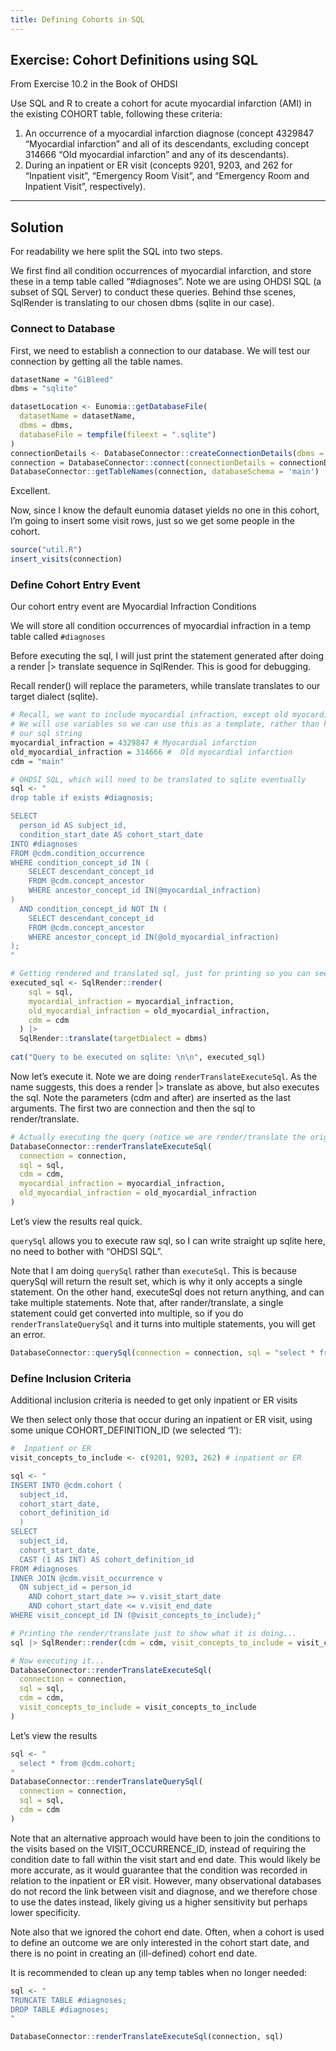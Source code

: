 ---
title: Defining Cohorts in SQL 
---
## Exercise: Cohort Definitions using SQL

From Exercise 10.2 in the Book of OHDSI

Use SQL and R to create a cohort for acute myocardial infarction (AMI) in the existing COHORT table, following these criteria:

1.  An occurrence of a myocardial infarction diagnose (concept 4329847 “Myocardial infarction” and all of its descendants, excluding concept 314666 “Old myocardial infarction” and any of its descendants).
2.  During an inpatient or ER visit (concepts 9201, 9203, and 262 for “Inpatient visit”, “Emergency Room Visit”, and “Emergency Room and Inpatient Visit”, respectively).

------------------------------------------------------------------------

## Solution

For readability we here split the SQL into two steps.

We first find all condition occurrences of myocardial infarction, and store these in a temp table called “#diagnoses”. Note we are using OHDSI SQL (a subset of SQL Server) to conduct these queries. Behind thse scenes, SqlRender is translating to our chosen dbms (sqlite in our case).

### Connect to Database

First, we need to establish a connection to our database. We will test our connection by getting all the table names.

```{r}
datasetName = "GiBleed"
dbms = "sqlite"

datasetLocation <- Eunomia::getDatabaseFile(
  datasetName = datasetName, 
  dbms = dbms, 
  databaseFile = tempfile(fileext = ".sqlite")
)
connectionDetails <- DatabaseConnector::createConnectionDetails(dbms = dbms, server = datasetLocation)
connection = DatabaseConnector::connect(connectionDetails = connectionDetails)
DatabaseConnector::getTableNames(connection, databaseSchema = 'main')
```

Excellent.

Now, since I know the default eunomia dataset yields no one in this cohort, I'm going to insert some visit rows, just so we get some people in the cohort.

```{r}
source("util.R")
insert_visits(connection)
```

### Define Cohort Entry Event
Our cohort entry event are Myocardial Infraction Conditions

We will store all condition occurrences of myocardial infraction in a temp table called `#diagnoses`

Before executing the sql, I will just print the statement generated after doing a render \|\> translate sequence in SqlRender. This is good for debugging.

Recall render() will replace the parameters, while translate translates to our target dialect (sqlite).

```{r}
# Recall, we want to include myocardial infraction, except old myocardial infraction
# We will use variables so we can use this as a template, rather than hard code them into
# our sql string
myocardial_infraction = 4329847 # Myocardial infarction
old_myocardial_infraction = 314666 #  Old myocardial infarction
cdm = "main"

# OHDSI SQL, which will need to be translated to sqlite eventually
sql <- "
drop table if exists #diagnosis;

SELECT 
  person_id AS subject_id,
  condition_start_date AS cohort_start_date
INTO #diagnoses
FROM @cdm.condition_occurrence
WHERE condition_concept_id IN (
    SELECT descendant_concept_id
    FROM @cdm.concept_ancestor
    WHERE ancestor_concept_id IN(@myocardial_infraction)
)
  AND condition_concept_id NOT IN (
    SELECT descendant_concept_id
    FROM @cdm.concept_ancestor
    WHERE ancestor_concept_id IN(@old_myocardial_infraction)
);
"

# Getting rendered and translated sql, just for printing so you can see it
executed_sql <- SqlRender::render(
    sql = sql,
    myocardial_infraction = myocardial_infraction,
    old_myocardial_infraction = old_myocardial_infraction,
    cdm = cdm
  ) |> 
  SqlRender::translate(targetDialect = dbms)
  
cat("Query to be executed on sqlite: \n\n", executed_sql)

```

Now let's execute it. Note we are doing `renderTranslateExecuteSql`. As the name suggests, this does a render \|\> translate as above, but also executes the sql. Note the parameters (cdm and after) are inserted as the last arguments. The first two are connection and then the sql to render/translate.

```{r}
# Actually executing the query (notice we are render/translate the original sql again)
DatabaseConnector::renderTranslateExecuteSql(
  connection = connection, 
  sql = sql, 
  cdm = cdm, 
  myocardial_infraction = myocardial_infraction,
  old_myocardial_infraction = old_myocardial_infraction
)
```

Let's view the results real quick.

`querySql` allows you to execute raw sql, so I can write straight up sqlite here, no need to bother with "OHDSI SQL".

Note that I am doing `querySql` rather than `executeSql`. This is because querySql will return the result set, which is why it only accepts a single statement. On the other hand, executeSql does not return anything, and can take multiple statements. Note that, after rander/translate, a single statement could get converted into multiple, so if you do `renderTranslateQuerySql` and it turns into multiple statements, you will get an error.

```{r}
DatabaseConnector::querySql(connection = connection, sql = "select * from temp.diagnoses limit 10;")
```

### Define Inclusion Criteria

Additional inclusion criteria is needed to get only inpatient or ER visits

We then select only those that occur during an inpatient or ER visit, using some unique COHORT_DEFINITION_ID (we selected ‘1’):

```{r}
#  Inpatient or ER
visit_concepts_to_include <- c(9201, 9203, 262) # inpatient or ER

sql <- "
INSERT INTO @cdm.cohort (
  subject_id,
  cohort_start_date,
  cohort_definition_id
  )
SELECT 
  subject_id,
  cohort_start_date,
  CAST (1 AS INT) AS cohort_definition_id
FROM #diagnoses
INNER JOIN @cdm.visit_occurrence v
  ON subject_id = person_id
    AND cohort_start_date >= v.visit_start_date
    AND cohort_start_date <= v.visit_end_date
WHERE visit_concept_id IN (@visit_concepts_to_include);"

# Printing the render/translate just to show what it is doing...
sql |> SqlRender::render(cdm = cdm, visit_concepts_to_include = visit_concepts_to_include) |> SqlRender::translate(targetDialect = "sqlite") |> cat()

# Now executing it...
DatabaseConnector::renderTranslateExecuteSql(
  connection = connection, 
  sql = sql, 
  cdm = cdm,
  visit_concepts_to_include = visit_concepts_to_include
)
```

Let's view the results

```{r}
sql <- "
  select * from @cdm.cohort;
"
DatabaseConnector::renderTranslateQuerySql(
  connection = connection,
  sql = sql,
  cdm = cdm
)
```

Note that an alternative approach would have been to join the conditions to the visits based on the VISIT_OCCURRENCE_ID, instead of requiring the condition date to fall within the visit start and end date. This would likely be more accurate, as it would guarantee that the condition was recorded in relation to the inpatient or ER visit. However, many observational databases do not record the link between visit and diagnose, and we therefore chose to use the dates instead, likely giving us a higher sensitivity but perhaps lower specificity.

Note also that we ignored the cohort end date. Often, when a cohort is used to define an outcome we are only interested in the cohort start date, and there is no point in creating an (ill-defined) cohort end date.

It is recommended to clean up any temp tables when no longer needed:

```{r}
sql <- "
TRUNCATE TABLE #diagnoses;
DROP TABLE #diagnoses;
"

DatabaseConnector::renderTranslateExecuteSql(connection, sql)
```

